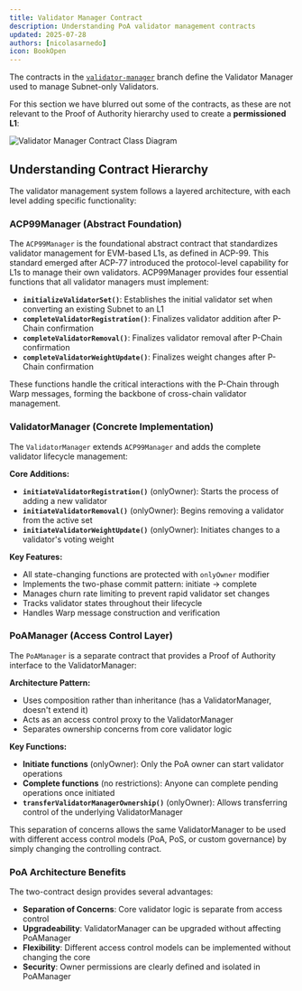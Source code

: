 ```yaml
---
title: Validator Manager Contract 
description: Understanding PoA validator management contracts
updated: 2025-07-28
authors: [nicolasarnedo]
icon: BookOpen
---
```


The contracts in the [`validator-manager`](https://github.com/ava-labs/icm-contracts/tree/main/contracts/validator-manager) branch define the Validator Manager used to manage Subnet-only Validators. 

For this section we have blurred out some of the contracts, as these are not relevant to the Proof of Authority hierarchy used to create a **permissioned L1**:

![Validator Manager Contract Class Diagram](/common-images/permissioned-l1s/ValidatorManagerContractBlurr.png)

## Understanding Contract Hierarchy

The validator management system follows a layered architecture, with each level adding specific functionality:

### ACP99Manager (Abstract Foundation)

The `ACP99Manager` is the foundational abstract contract that standardizes validator management for EVM-based L1s, as defined in ACP-99. This standard emerged after ACP-77 introduced the protocol-level capability for L1s to manage their own validators. ACP99Manager provides four essential functions that all validator managers must implement:

- **`initializeValidatorSet()`**: Establishes the initial validator set when converting an existing Subnet to an L1
- **`completeValidatorRegistration()`**: Finalizes validator addition after P-Chain confirmation
- **`completeValidatorRemoval()`**: Finalizes validator removal after P-Chain confirmation
- **`completeValidatorWeightUpdate()`**: Finalizes weight changes after P-Chain confirmation

These functions handle the critical interactions with the P-Chain through Warp messages, forming the backbone of cross-chain validator management.

### ValidatorManager (Concrete Implementation)

The `ValidatorManager` extends `ACP99Manager` and adds the complete validator lifecycle management:

**Core Additions:**
- **`initiateValidatorRegistration()`** (onlyOwner): Starts the process of adding a new validator
- **`initiateValidatorRemoval()`** (onlyOwner): Begins removing a validator from the active set
- **`initiateValidatorWeightUpdate()`** (onlyOwner): Initiates changes to a validator's voting weight

**Key Features:**
- All state-changing functions are protected with `onlyOwner` modifier
- Implements the two-phase commit pattern: initiate → complete
- Manages churn rate limiting to prevent rapid validator set changes
- Tracks validator states throughout their lifecycle
- Handles Warp message construction and verification

### PoAManager (Access Control Layer)

The `PoAManager` is a separate contract that provides a Proof of Authority interface to the ValidatorManager:

**Architecture Pattern:**
- Uses composition rather than inheritance (has a ValidatorManager, doesn't extend it)
- Acts as an access control proxy to the ValidatorManager
- Separates ownership concerns from core validator logic

**Key Functions:**
- **Initiate functions** (onlyOwner): Only the PoA owner can start validator operations
- **Complete functions** (no restrictions): Anyone can complete pending operations once initiated
- **`transferValidatorManagerOwnership()`** (onlyOwner): Allows transferring control of the underlying ValidatorManager

This separation of concerns allows the same ValidatorManager to be used with different access control models (PoA, PoS, or custom governance) by simply changing the controlling contract.

### PoA Architecture Benefits

The two-contract design provides several advantages:

- **Separation of Concerns**: Core validator logic is separate from access control
- **Upgradeability**: ValidatorManager can be upgraded without affecting PoAManager
- **Flexibility**: Different access control models can be implemented without changing the core
- **Security**: Owner permissions are clearly defined and isolated in PoAManager


<Quiz quizId="413" />
